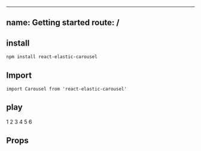 
---
name: Getting started
route: /
---


## install
```
npm install react-elastic-carousel
```

## Import
```
import Carousel from 'react-elastic-carousel'
```

## play 

<Playground >
  <Carousel itemsToShow={1}>
    <Item>1</Item>
    <Item>2</Item>
    <Item>3</Item>
    <Item>4</Item>
    <Item>5</Item>
    <Item>6</Item>
  </Carousel>
</Playground>

## Props

<PropsTable of={Carousel} />